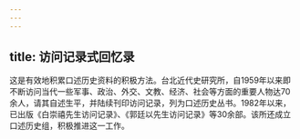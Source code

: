 ```yaml
---
---
---
```

title: 访问记录式回忆录
---



这是有效地积累口述历史资料的积极方法。台北近代史研究所，自1959年以来即不断访问当代一些军事、政治、外交、文教、经济、社会等方面的重要人物达70余人，请其自述生平，并陆续刊印访问记录，列为口述历史丛书。1982年以来，已出版《白崇禧先生访问记录》、《郭廷以先生访问记录》等30余部。该所还成立口述历史组，积极推进这一工作。